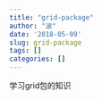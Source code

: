 ```yaml
---
title: "grid-package"
author: "波"
date: '2018-05-09'
slug: grid-package
tags: []
categories: []
---
```


学习grid包的知识
